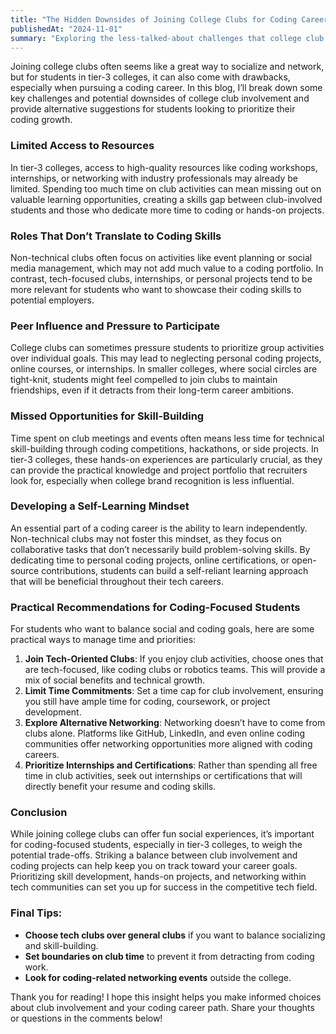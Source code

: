 ```yaml
---
title: "The Hidden Downsides of Joining College Clubs for Coding Careers in Tier-3 Colleges"
publishedAt: "2024-11-01"
summary: "Exploring the less-talked-about challenges that college club involvement can pose to coding-focused students in tier-3 colleges."
---
```


Joining college clubs often seems like a great way to socialize and network, but for students in tier-3 colleges, it can also come with drawbacks, especially when pursuing a coding career. In this blog, I’ll break down some key challenges and potential downsides of college club involvement and provide alternative suggestions for students looking to prioritize their coding growth.

### Limited Access to Resources

In tier-3 colleges, access to high-quality resources like coding workshops, internships, or networking with industry professionals may already be limited. Spending too much time on club activities can mean missing out on valuable learning opportunities, creating a skills gap between club-involved students and those who dedicate more time to coding or hands-on projects.

### Roles That Don’t Translate to Coding Skills

Non-technical clubs often focus on activities like event planning or social media management, which may not add much value to a coding portfolio. In contrast, tech-focused clubs, internships, or personal projects tend to be more relevant for students who want to showcase their coding skills to potential employers.

### Peer Influence and Pressure to Participate

College clubs can sometimes pressure students to prioritize group activities over individual goals. This may lead to neglecting personal coding projects, online courses, or internships. In smaller colleges, where social circles are tight-knit, students might feel compelled to join clubs to maintain friendships, even if it detracts from their long-term career ambitions.

### Missed Opportunities for Skill-Building

Time spent on club meetings and events often means less time for technical skill-building through coding competitions, hackathons, or side projects. In tier-3 colleges, these hands-on experiences are particularly crucial, as they can provide the practical knowledge and project portfolio that recruiters look for, especially when college brand recognition is less influential.

### Developing a Self-Learning Mindset

An essential part of a coding career is the ability to learn independently. Non-technical clubs may not foster this mindset, as they focus on collaborative tasks that don’t necessarily build problem-solving skills. By dedicating time to personal coding projects, online certifications, or open-source contributions, students can build a self-reliant learning approach that will be beneficial throughout their tech careers.

### Practical Recommendations for Coding-Focused Students

For students who want to balance social and coding goals, here are some practical ways to manage time and priorities:

1. **Join Tech-Oriented Clubs**: If you enjoy club activities, choose ones that are tech-focused, like coding clubs or robotics teams. This will provide a mix of social benefits and technical growth.
2. **Limit Time Commitments**: Set a time cap for club involvement, ensuring you still have ample time for coding, coursework, or project development.
3. **Explore Alternative Networking**: Networking doesn’t have to come from clubs alone. Platforms like GitHub, LinkedIn, and even online coding communities offer networking opportunities more aligned with coding careers.
4. **Prioritize Internships and Certifications**: Rather than spending all free time in club activities, seek out internships or certifications that will directly benefit your resume and coding skills.

### Conclusion

While joining college clubs can offer fun social experiences, it’s important for coding-focused students, especially in tier-3 colleges, to weigh the potential trade-offs. Striking a balance between club involvement and coding projects can help keep you on track toward your career goals. Prioritizing skill development, hands-on projects, and networking within tech communities can set you up for success in the competitive tech field.

### Final Tips:

- **Choose tech clubs over general clubs** if you want to balance socializing and skill-building.
- **Set boundaries on club time** to prevent it from detracting from coding work.
- **Look for coding-related networking events** outside the college.

Thank you for reading! I hope this insight helps you make informed choices about club involvement and your coding career path. Share your thoughts or questions in the comments below!
